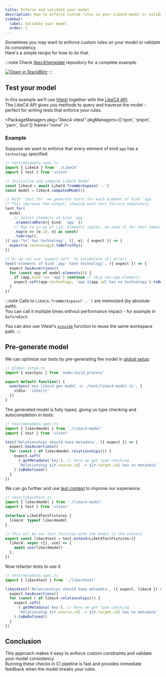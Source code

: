 ```yaml
---
title: Enforce and validate your model
description: How to enforce custom rules on your LikeC4 model or validate its consistency
sidebar: 
  label: Validate your model
  order: 1
---
```



Sometimes you may want to enforce custom rules on your model or validate its consistency.  
Here's a simple recipe for how to do that.

:::note
Check <a href="https://github.com/likec4/template" target='_blank'>likec4/template</a> repository for a complete example.

[![Open in StackBlitz](https://developer.stackblitz.com/img/open_in_stackblitz.svg)](https://stackblitz.com/~/github.com/likec4/template)
:::


## Test your model

In this example we'll use [Vitest](https://vitest.dev) together with the [LikeC4 API](/tooling/model-api/).  
The LikeC4 API gives you methods to query and traverse the model - perfect for writing tests that enforce your rules.

<PackageManagers
  pkg="likec4 vitest"
  pkgManagers={['npm', 'pnpm', 'yarn', 'bun']}
  frame="none"
/>

### Example

Suppose we want to enforce that every element of kind `app` has a `technology` specified.

```ts
// test/metadata.spec.ts
import { LikeC4 } from './LikeC4'
import { test } from 'vitest'

// Initialize and compute LikeC4 Model
const likec4 = await LikeC4.fromWorkspace('..')
const model = likec4.computedModel()

// With `test.for` we generate tests for each element of kind `app`
// This improves the output, showing each test failure separately
test.for(
  model
    // Select elements of kind `app`
    .elementsWhere({ kind: 'app' })
    // Map to array of [id, element] tuples, we need it for test names
    .map(e => [e.id, e] as const)
    .toArray(),
)('app "%s" has technology', ([, e], { expect }) => {
  expect(e.technology).toBeTruthy()
})

// Or we can use `expect.soft` to accumulate all errors
test('elements of kind `app` have technology', ({ expect }) => {
  expect.hasAssertions()
  for (const app of model.elements()) {
    if (app.kind !== 'app') continue // Skip non-app elements
    expect.soft(app.technology, `app ${app.id} has no technology`).toBeTruthy()
  }
})
```

:::note
Calls to `LikeC4.fromWorkspace('..')` are memoized (by absolute path).  
You can call it multiple times without performance impact - for example in `beforeEach`.

You can also use Vitest's [`provide`](https://vitest.dev/advanced/api/vitest.html#provide) function to reuse the same workspace path.
:::


## Pre-generate model

We can optimize our tests by pre-generating the model in [global setup](https://vitest.dev/config/#globalsetup):

```ts
// global-setup.ts
import { execSync } from 'node:child_process'

export default function() {
  execSync('npx likec4 gen model -o ./test/likec4-model.ts', {
    stdio: 'inherit'
  })
}
```

The generated model is fully typed, giving us type checking and autocompletion in tests:

```ts
// test/metadata.spec.ts
import { likec4model } from './likec4-model'
import { test } from 'vitest'

test('Relationships should have metadata', ({ expect }) => {
  expect.hasAssertions()
  for (const r of likec4model.relationships()) {
    expect.soft(
      r.getMetadata('key'), // here we get type checking 
      `Relationship ${r.source.id} -> ${r.target.id} has no metadata`
    ).toBeDefined()
  }
})
```

We can go further and use [test context](https://vitest.dev/api/#test-context) to improve our experience:

```ts
// test/likec4test.ts
import { likec4model } from './likec4-model'
import { test } from 'vitest'

interface LikeC4TestFixtures {
  likec4: typeof likec4model
}

// This wil be our test function with the model in the context
export const likec4test = test.extend<LikeC4TestFixtures>({
  likec4: async ({}, use) => {
    await use(likec4model)
  },
})
```

Now refactor tests to use it:

```ts
// test/metadata.spec.ts
import { likec4test } from './likec4test'

likec4test('Relationships should have metadata', ({ expect, likec4 }) => {
  expect.hasAssertions()
  for (const r of likec4.relationships()) {
    expect.soft(
      r.getMetadata('key'), // here we get type checking 
      `Relationship ${r.source.id} -> ${r.target.id} has no metadata`
    ).toBeDefined()
  }
})
```

## Conclusion

This approach makes it easy to enforce custom constraints and validate your model consistency.  
Running these checks in CI pipeline is fast and provides immediate feedback when the model breaks your rules.
